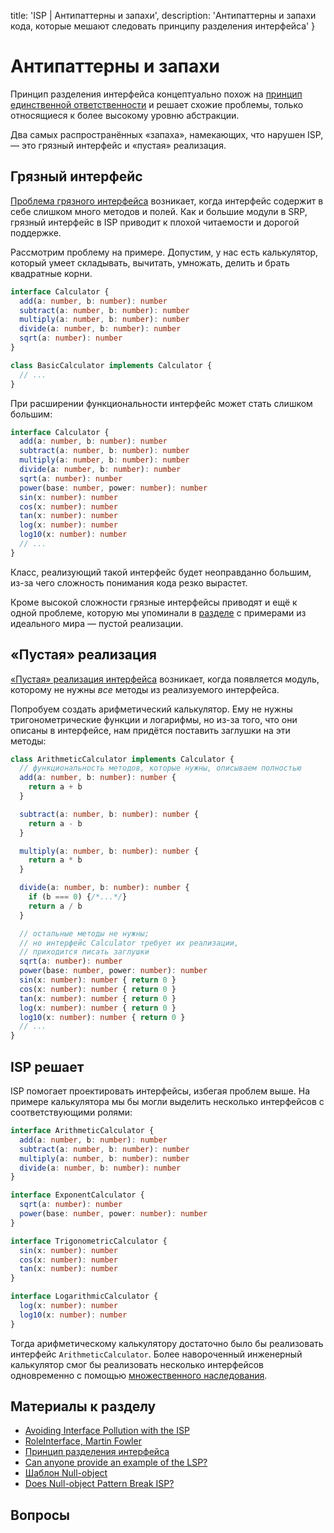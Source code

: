 
  title: 'ISP | Антипаттерны и запахи',
  description: 'Антипаттерны и запахи кода, которые мешают следовать принципу разделения интерфейса'
}


# Антипаттерны и запахи

Принцип разделения интерфейса концептуально похож на [принцип единственной ответственности](/srp) и решает схожие проблемы, только относящиеся к более высокому уровню абстракции.

Два самых распространённых «запаха», намекающих, что нарушен ISP, — это грязный интерфейс и «пустая» реализация.

## Грязный интерфейс

[Проблема грязного интерфейса](https://medium.com/@severinperez/avoiding-interface-pollution-with-the-interface-segregation-principle-5d3859c21013) возникает, когда интерфейс содержит в себе слишком много методов и полей. Как и большие модули в SRP, грязный интерфейс в ISP приводит к плохой читаемости и дорогой поддержке.

Рассмотрим проблему на примере. Допустим, у нас есть калькулятор, который умеет складывать, вычитать, умножать, делить и брать квадратные корни.

```ts
interface Calculator {
  add(a: number, b: number): number
  subtract(a: number, b: number): number
  multiply(a: number, b: number): number
  divide(a: number, b: number): number
  sqrt(a: number): number
}

class BasicCalculator implements Calculator {
  // ...
}
```

При расширении функциональности интерфейс может стать слишком большим:

```ts
interface Calculator {
  add(a: number, b: number): number
  subtract(a: number, b: number): number
  multiply(a: number, b: number): number
  divide(a: number, b: number): number
  sqrt(a: number): number
  power(base: number, power: number): number
  sin(x: number): number
  cos(x: number): number
  tan(x: number): number
  log(x: number): number
  log10(x: number): number
  // ...
}
```

Класс, реализующий такой интерфейс будет неоправданно большим, из-за чего сложность понимания кода резко вырастет.

Кроме высокой сложности грязные интерфейсы приводят и ещё к одной проблеме, которую мы упоминали в [разделе](/isp/in-ideal-world) с примерами из идеального мира — пустой реализации.

## «Пустая» реализация

[«Пустая» реализация интерфейса](https://stackoverflow.com/questions/20861107/can-anyone-provide-an-example-of-the-liskov-substitution-principle-lsp-using-v) возникает, когда появляется модуль, которому не нужны _все_ методы из реализуемого интерфейса.

Попробуем создать арифметический калькулятор. Ему не нужны тригонометрические функции и логарифмы, но из-за того, что они описаны в интерфейсе, нам придётся поставить заглушки на эти методы:

```ts
class ArithmeticCalculator implements Calculator {
  // функциональность методов, которые нужны, описываем полностью
  add(a: number, b: number): number {
    return a + b
  }

  subtract(a: number, b: number): number {
    return a - b
  }

  multiply(a: number, b: number): number {
    return a * b
  }

  divide(a: number, b: number): number {
    if (b === 0) {/*...*/}
    return a / b
  }

  // остальные методы не нужны;
  // но интерфейс Calculator требует их реализации,
  // приходится писать заглушки
  sqrt(a: number): number
  power(base: number, power: number): number
  sin(x: number): number { return 0 }
  cos(x: number): number { return 0 }
  tan(x: number): number { return 0 }
  log(x: number): number { return 0 }
  log10(x: number): number { return 0 }
  // ...
}
```

## ISP решает

ISP помогает проектировать интерфейсы, избегая проблем выше. На примере калькулятора мы бы могли выделить несколько интерфейсов с соответствующими ролями:

```ts
interface ArithmeticCalculator {
  add(a: number, b: number): number
  subtract(a: number, b: number): number
  multiply(a: number, b: number): number
  divide(a: number, b: number): number
}

interface ExponentCalculator {
  sqrt(a: number): number
  power(base: number, power: number): number
}

interface TrigonometricCalculator {
  sin(x: number): number
  cos(x: number): number
  tan(x: number): number
}

interface LogarithmicCalculator {
  log(x: number): number
  log10(x: number): number
}
```

Тогда арифметическому калькулятору достаточно было бы реализовать интерфейс `ArithmeticCalculator`. Более навороченный инженерный калькулятор смог бы реализовать несколько интерфейсов одновременно с помощью [множественного наследования](/isp/patterns).

## Материалы к разделу
- [Avoiding Interface Pollution with the ISP](https://medium.com/@severinperez/avoiding-interface-pollution-with-the-interface-segregation-principle-5d3859c21013)
- [RoleInterface, Martin Fowler](https://martinfowler.com/bliki/RoleInterface.html)
- [Принцип разделения интерфейса](https://makedev.org/principles/solid/isp.html)
- [Can anyone provide an example of the LSP?](https://stackoverflow.com/questions/20861107/can-anyone-provide-an-example-of-the-liskov-substitution-principle-lsp-using-v)
- [Шаблон Null-object](https://ru.wikipedia.org/wiki/Null_object_(шаблон_проектирования))
- [Does Null-object Pattern Break ISP?](https://stackoverflow.com/questions/37355421/does-null-object-pattern-break-interface-segregation-principle)

## Вопросы
<Quiz name='isp-anti-1' />
<Quiz name='isp-anti-2' />
<Quiz name='isp-anti-3' />
